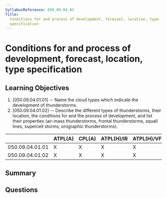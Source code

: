 ```yaml
---
SyllabusReference: 050.09.04.01
Title:
  Conditions for and process of development, forecast, location, type
  specification
---
```


# Conditions for and process of development, forecast, location, type specification

## Learning Objectives

1. [050.09.04.01.01] -- Name the cloud types which indicate the development of
   thunderstorms.
2. [050.09.04.01.02] -- Describe the different types of thunderstorms, their
   location, the conditions for and the process of development, and list their
   properties (air-mass thunderstorms, frontal thunderstorms, squall lines,
   supercell storms, orographic thunderstorms).

|                 | ATPL(A) | CPL(A) | ATPL(H)/IR | ATPL(H)/VFR | CPL(H) | IR  | CBIR(A) |
| --------------- | ------- | ------ | ---------- | ----------- | ------ | --- | ------- |
| 050.09.04.01.01 | X       | X      | X          | X           | X      | X   | X       |
| 050.09.04.01.02 | X       | X      | X          | X           | X      | X   | X       |

## Summary

## Questions
